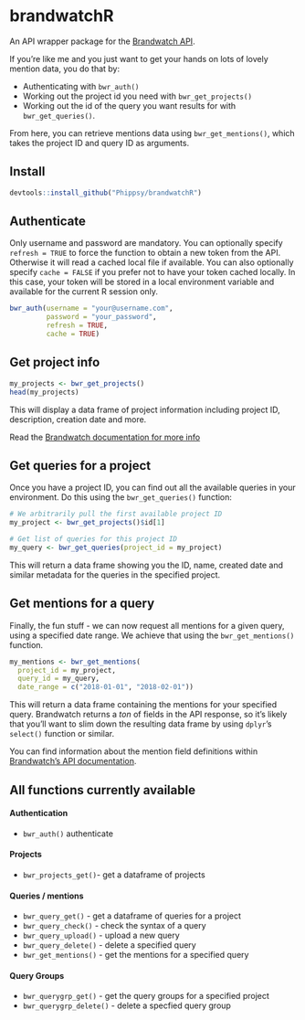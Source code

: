 # brandwatchR

An API wrapper package for the [Brandwatch API](https://developers.brandwatch.com/docs/).

If you're like me and you just want to get your hands on lots of lovely mention data, you do that by:

- Authenticating with `bwr_auth()`
- Working out the project id you need with `bwr_get_projects()`
- Working out the id of the query you want results for with `bwr_get_queries()`.

From here, you can retrieve mentions data using `bwr_get_mentions()`, which takes the project ID and query ID as arguments.


## Install

```r
devtools::install_github("Phippsy/brandwatchR")
```

## Authenticate

Only username and password are mandatory. 
You can optionally specify `refresh = TRUE` to force the function to obtain a new token from the API. Otherwise it will read a cached local file if available. 
You can also optionally specify `cache = FALSE` if you prefer not to have your token cached locally. In this case, your token will be stored in a local environment variable and available for the current R session only.

```r
bwr_auth(username = "your@username.com",
         password = "your_password",
         refresh = TRUE,
         cache = TRUE)
```

## Get project info

```r
my_projects <- bwr_get_projects()
head(my_projects)
```

This will display a data frame of project information including project ID, description, creation date and more.

Read the [Brandwatch documentation for more info](https://developers.brandwatch.com/docs/retrieving-projects)


## Get queries for a project

Once you have a project ID, you can find out all the available queries in your environment. Do this using the `bwr_get_queries()` function:

```r
# We arbitrarily pull the first available project ID
my_project <- bwr_get_projects()$id[1]

# Get list of queries for this project ID
my_query <- bwr_get_queries(project_id = my_project)
```

This will return a data frame showing you the ID, name, created date and similar metadata for the queries in the specified project.

## Get mentions for a query

Finally, the fun stuff - we can now request all mentions for a given query, using a specified date range. We achieve that using the `bwr_get_mentions()` function.

```r
my_mentions <- bwr_get_mentions(
  project_id = my_project,
  query_id = my_query,
  date_range = c("2018-01-01", "2018-02-01"))
```

This will return a data frame containing the mentions for your specified query. Brandwatch returns a *ton* of fields in the API response, so it's likely that you'll want to slim down the resulting data frame by using `dplyr`'s `select()` function or similar.

You can find information about the mention field definitions within [Brandwatch's API documentation](https://developers.brandwatch.com/docs/mention-metadata-field-definitions).


## All functions currently available

#### Authentication

- `bwr_auth()` authenticate

#### Projects

- `bwr_projects_get()`- get a dataframe of projects

#### Queries / mentions

- `bwr_query_get()` - get a dataframe of queries for a project
- `bwr_query_check()` - check the syntax of a query 
- `bwr_query_upload()` - upload a new query
- `bwr_query_delete()` - delete a specified query
- `bwr_get_mentions()` - get the mentions for a specified query

#### Query Groups

- `bwr_querygrp_get()` - get the query groups for a specified project
- `bwr_querygrp_delete()` - delete a specfied query group
